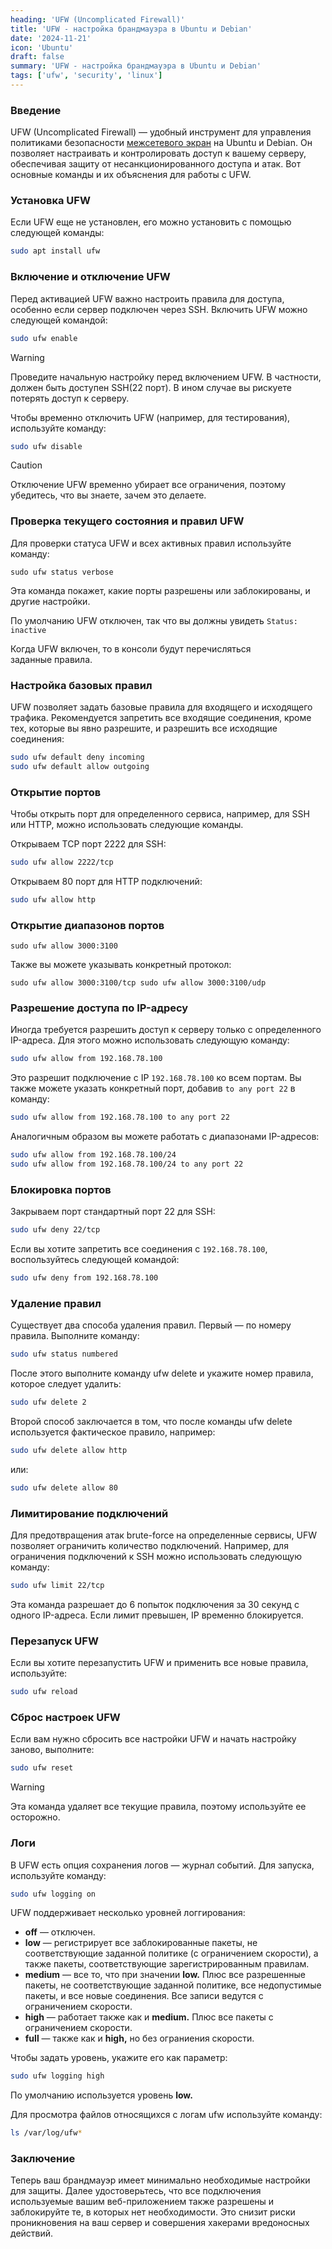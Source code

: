 ```yaml
---
heading: 'UFW (Uncomplicated Firewall)'
title: 'UFW - настройка брандмауэра в Ubuntu и Debian'
date: '2024-11-21'
icon: 'Ubuntu'
draft: false
summary: 'UFW - настройка брандмауэра в Ubuntu и Debian'
tags: ['ufw', 'security', 'linux']
---
```


### Введение

UFW (Uncomplicated Firewall) — удобный инструмент для управления политиками безопасности [межсетевого экран](http://help.ubuntu.ru/wiki/firewall) на Ubuntu и Debian. Он позволяет настраивать и контролировать доступ к вашему серверу, обеспечивая защиту от несанкционированного доступа и атак. Вот основные команды и их объяснения для работы с UFW.

### Установка UFW

Если UFW еще не установлен, его можно установить с помощью следующей команды:

```bash
sudo apt install ufw
```

### Включение и отключение UFW

Перед активацией UFW важно настроить правила для доступа, особенно если сервер подключен через SSH. Включить UFW можно следующей командой:

```bash
sudo ufw enable
```

> [!warning]
> Проведите начальную настройку перед включением UFW. В частности, должен быть доступен SSH(22 порт). В ином случае вы рискуете потерять доступ к серверу.

Чтобы временно отключить UFW (например, для тестирования), используйте команду:

```bash
sudo ufw disable
```

> [!caution]
> Отключение UFW временно убирает все ограничения, поэтому убедитесь, что вы знаете, зачем это делаете.

### Проверка текущего состояния и правил UFW

Для проверки статуса UFW и всех активных правил используйте команду:

```
sudo ufw status verbose
```

Эта команда покажет, какие порты разрешены или заблокированы, и другие настройки.

По умолчанию UFW отключен, так что вы должны увидеть `Status: inactive`

Когда UFW включен, то в консоли будут перечисляться заданные правила.

### Настройка базовых правил

UFW позволяет задать базовые правила для входящего и исходящего трафика. Рекомендуется запретить все входящие соединения, кроме тех, которые вы явно разрешите, и разрешить все исходящие соединения:

```bash
sudo ufw default deny incoming
sudo ufw default allow outgoing
```

### Открытие портов

Чтобы открыть порт для определенного сервиса, например, для SSH или HTTP, можно использовать cледующие команды.

Открываем TCP порт 2222 для SSH:

```bash
sudo ufw allow 2222/tcp
```

Открываем 80 порт для HTTP подключений:

```bash
sudo ufw allow http
```

### Открытие диапазонов портов

```
sudo ufw allow 3000:3100
```

Также вы можете указывать конкретный протокол:

```
sudo ufw allow 3000:3100/tcp sudo ufw allow 3000:3100/udp
```

### Разрешение доступа по IP-адресу

Иногда требуется разрешить доступ к серверу только с определенного IP-адреса. Для этого можно использовать следующую команду:

```bash
sudo ufw allow from 192.168.78.100
```

Это разрешит подключение с IP `192.168.78.100` ко всем портам. Вы также можете указать конкретный порт, добавив `to any port 22` в команду:

```bash
sudo ufw allow from 192.168.78.100 to any port 22
```

Аналогичным образом вы можете работать с диапазонами IP-адресов:

```bash
sudo ufw allow from 192.168.78.100/24
sudo ufw allow from 192.168.78.100/24 to any port 22
```

### Блокировка портов

Закрываем порт стандартный порт 22 для SSH:

```bash
sudo ufw deny 22/tcp
```

Если вы хотите запретить все соединения с `192.168.78.100`, воспользуйтесь следующей командой:

```bash
sudo ufw deny from 192.168.78.100
```

### Удаление правил

Существует два способа удаления правил. Первый — по номеру правила. Выполните команду:

```bash
sudo ufw status numbered
```

После этого выполните команду ufw delete и укажите номер правила, которое следует удалить:

```bash
sudo ufw delete 2
```

Второй способ заключается в том, что после команды ufw delete используется фактическое правило, например:

```bash
sudo ufw delete allow http
```

или:

```bash
sudo ufw delete allow 80
```

### Лимитирование подключений

Для предотвращения атак brute-force на определенные сервисы, UFW позволяет ограничить количество подключений. Например, для ограничения подключений к SSH можно использовать следующую команду:

```bash
sudo ufw limit 22/tcp
```

Эта команда разрешает до 6 попыток подключения за 30 секунд с одного IP-адреса. Если лимит превышен, IP временно блокируется.

### Перезапуск UFW

Если вы хотите перезапустить UFW и применить все новые правила, используйте:

```bash
sudo ufw reload
```

### Сброс настроек UFW

Если вам нужно сбросить все настройки UFW и начать настройку заново, выполните:

```bash
sudo ufw reset
```

> [!warning]
> Эта команда удаляет все текущие правила, поэтому используйте ее осторожно.

### Логи

В UFW есть опция сохранения логов — журнал событий. Для запуска, используйте команду:

```bash
sudo ufw logging on
```

UFW поддерживает несколько уровней логгирования:

- **off** — отключен.
- **low** — регистрирует все заблокированные пакеты, не соответствующие заданной политике (с ограничением скорости), а также пакеты, соответствующие зарегистрированным правилам.
- **medium** — все то, что при значении **low.** Плюс все разрешенные пакеты, не соответствующие заданной политике, все недопустимые пакеты, и все новые соединения. Все записи ведутся с ограничением скорости.
- **high** — работает также как и **medium.** Плюс все пакеты с ограничением скорости.
- **full** — также как и **high,** но без ограниения скорости.

Чтобы задать уровень, укажите его как параметр:

```bash
sudo ufw logging high
```

По умолчанию используется уровень **low.**

Для просмотра файлов относящихся с логам ufw используйте команду:

```bash
ls /var/log/ufw*
```

### Заключение

Теперь ваш брандмауэр имеет минимально необходимые настройки для защиты. Далее удостоверьтесь, что все подключения используемые вашим веб-приложением также разрешены и заблокируйте те, в которых нет необходимости. Это снизит риски проникновения на ваш сервер и совершения хакерами вредоносных действий.
